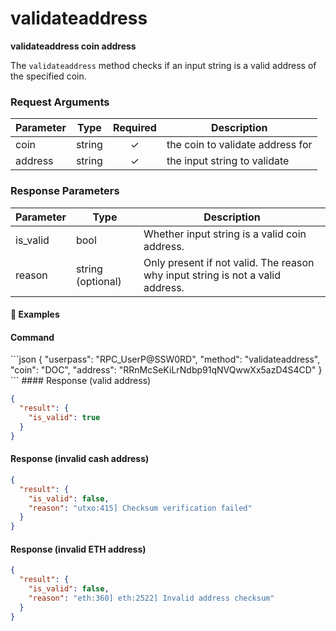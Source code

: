 
# validateaddress

**validateaddress coin address**

The `validateaddress` method checks if an input string is a valid address of the specified coin.

### Request Arguments

| Parameter | Type   | Required | Description                      |
| --------- | ------ | :------: | -------------------------------- |
| coin      | string |     ✓    | the coin to validate address for |
| address   | string |     ✓    | the input string to validate     |

### Response Parameters

| Parameter | Type              | Description                                                                    |
| --------- | ----------------- | ------------------------------------------------------------------------------ |
| is\_valid | bool              | Whether input string is a valid coin address.                                  |
| reason    | string (optional) | Only present if not valid. The reason why input string is not a valid address. |

#### 📌 Examples

#### Command

<CodeGroup title="" tag="POST" label="validateaddress" mm2MethodDecorate="true">
  ```json
  {
    "userpass": "RPC_UserP@SSW0RD",
    "method": "validateaddress",
    "coin": "DOC",
    "address": "RRnMcSeKiLrNdbp91qNVQwwXx5azD4S4CD"
  }
  ```
</CodeGroup>

<CollapsibleSection expandedText="Hide Response" collapsedText="Show Response">
  #### Response (valid address)

  ```json
  {
    "result": {
      "is_valid": true
    }
  }
  ```

  #### Response (invalid cash address)

  ```json
  {
    "result": {
      "is_valid": false,
      "reason": "utxo:415] Checksum verification failed"
    }
  }
  ```

  #### Response (invalid ETH address)

  ```json
  {
    "result": {
      "is_valid": false,
      "reason": "eth:360] eth:2522] Invalid address checksum"
    }
  }
  ```
</CollapsibleSection>
